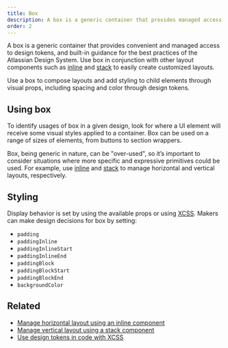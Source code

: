 ```yaml
---
title: Box
description: A box is a generic container that provides managed access to design tokens.
order: 2
---
```


A box is a generic container that provides convenient and managed access to design tokens, and
built-in guidance for the best practices of the Atlassian Design System. Use box in conjunction with
other layout components such as [inline](/components/primitives/inline/usage) and
[stack](/components/primitives/stack/usage) to easily create customized layouts.

Use a box to compose layouts and add styling to child elements through visual props, including
spacing and color through design tokens.

## Using box

To identify usages of box in a given design, look for where a UI element will receive some visual
styles applied to a container. Box can be used on a range of sizes of elements, from buttons to
section wrappers.

Box, being generic in nature, can be "over-used", so it’s important to consider situations where
more specific and expressive primitives could be used. For example, use
[inline](/components/primitives/inline/usage) and [stack](/components/primitives/stack/usage) to
manage horizontal and vertical layouts, respectively.

## Styling

Display behavior is set by using the available props or using
[XCSS](/components/primitives/xcss/usage). Makers can make design decisions for box by setting:

- `padding`
- `paddingInline`
- `paddingInlineStart`
- `paddingInlineEnd`
- `paddingBlock`
- `paddingBlockStart`
- `paddingBlockEnd`
- `backgroundColor`

## Related

- [Manage horizontal layout using an inline component](/components/primitives/inline/usage)
- [Manage vertical layout using a stack component](/components/primitives/stack/usage)
- [Use design tokens in code with XCSS](/components/primitives/XCSS/usage)
